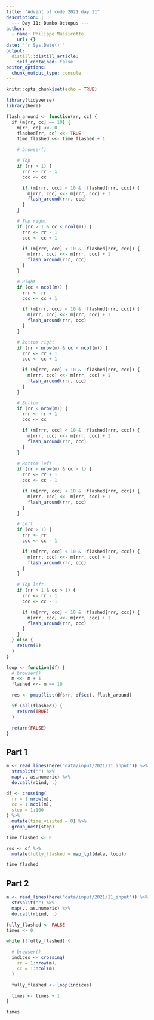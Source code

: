 ```yaml
---
title: "Advent of code 2021 day 11"
description: |
  --- Day 11: Dumbo Octopus ---
author:
  - name: Philippe Massicotte
    url: {}
date: "`r Sys.Date()`"
output:
  distill::distill_article:
    self_contained: false
editor_options: 
  chunk_output_type: console
---
```



```r
knitr::opts_chunk$set(echo = TRUE)

library(tidyverse)
library(here)
```

```r

flash_around <- function(rr, cc) {
  if (m[rr, cc] == 10) {
    m[rr, cc] <<- 0
    flashed[rr, cc] <<- TRUE
    time_flashed <<- time_flashed + 1

    # browser()

    # Top
    if (rr > 1) {
      rrr <- rr - 1
      ccc <- cc

      if (m[rrr, ccc] < 10 & !flashed[rrr, ccc]) {
        m[rrr, ccc] <<- m[rrr, ccc] + 1
        flash_around(rrr, ccc)
      }
    }

    # Top right
    if (rr > 1 & cc < ncol(m)) {
      rrr <- rr - 1
      ccc <- cc + 1

      if (m[rrr, ccc] < 10 & !flashed[rrr, ccc]) {
        m[rrr, ccc] <<- m[rrr, ccc] + 1
        flash_around(rrr, ccc)
      }
    }

    # Right
    if (cc < ncol(m)) {
      rrr <- rr
      ccc <- cc + 1

      if (m[rrr, ccc] < 10 & !flashed[rrr, ccc]) {
        m[rrr, ccc] <<- m[rrr, ccc] + 1
        flash_around(rrr, ccc)
      }
    }

    # Bottom right
    if (rr < nrow(m) & cc < ncol(m)) {
      rrr <- rr + 1
      ccc <- cc + 1

      if (m[rrr, ccc] < 10 & !flashed[rrr, ccc]) {
        m[rrr, ccc] <<- m[rrr, ccc] + 1
        flash_around(rrr, ccc)
      }
    }

    # Bottom
    if (rr < nrow(m)) {
      rrr <- rr + 1
      ccc <- cc

      if (m[rrr, ccc] < 10 & !flashed[rrr, ccc]) {
        m[rrr, ccc] <<- m[rrr, ccc] + 1
        flash_around(rrr, ccc)
      }
    }

    # Bottom left
    if (rr < nrow(m) & cc > 1) {
      rrr <- rr + 1
      ccc <- cc - 1

      if (m[rrr, ccc] < 10 & !flashed[rrr, ccc]) {
        m[rrr, ccc] <<- m[rrr, ccc] + 1
        flash_around(rrr, ccc)
      }
    }

    # Left
    if (cc > 1) {
      rrr <- rr
      ccc <- cc - 1

      if (m[rrr, ccc] < 10 & !flashed[rrr, ccc]) {
        m[rrr, ccc] <<- m[rrr, ccc] + 1
        flash_around(rrr, ccc)
      }
    }

    # Top left
    if (rr > 1 & cc > 1) {
      rrr <- rr - 1
      ccc <- cc - 1

      if (m[rrr, ccc] < 10 & !flashed[rrr, ccc]) {
        m[rrr, ccc] <<- m[rrr, ccc] + 1
        flash_around(rrr, ccc)
      }
    }
  } else {
    return(0)
  }
}

loop <- function(df) {
  # browser()
  m <<- m + 1
  flashed <<- m == 10

  res <- pmap(list(df$rr, df$cc), flash_around)

  if (all(flashed)) {
    return(TRUE)
  }

  return(FALSE)
}
```

## Part 1

```r
m <- read_lines(here("data/input/2021/11_input")) %>%
  strsplit("") %>%
  map(., as.numeric) %>%
  do.call(rbind, .)

df <- crossing(
  rr = 1:nrow(m),
  cc = 1:ncol(m),
  step = 1:100
) %>%
  mutate(time_visited = 0) %>%
  group_nest(step)

time_flashed <- 0

res <- df %>%
  mutate(fully_flashed = map_lgl(data, loop))

time_flashed
```

## Part 2

```r
m <- read_lines(here("data/input/2021/11_input")) %>%
  strsplit("") %>%
  map(., as.numeric) %>%
  do.call(rbind, .)

fully_flashed <- FALSE
times <- 0

while (!fully_flashed) {

  # browser()
  indices <- crossing(
    rr = 1:nrow(m),
    cc = 1:ncol(m)
  )

  fully_flashed <- loop(indices)

  times <- times + 1
}

times
```
